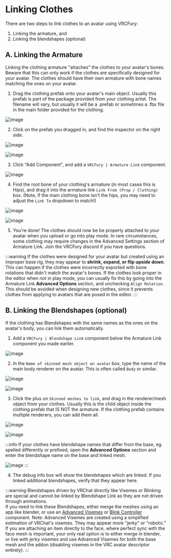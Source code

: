 # Linking Clothes

There are two steps to link clothes to an avatar using VRCFury:
1. Linking the armature, and
1. Linking the blendshapes (optional)

## A. Linking the Armature

Linking the clothing armature "attaches" the clothes to your avatar's bones. Beware that this can only work if the clothes are specifically designed for your avatar. The clothes should have their own armature with bone names matching the ones on your avatar.

1. Drag the clothing prefab onto your avatar's main object. Usually this prefab is part of the package provided from your clothing artist. The filename will vary, but usually it will be a .prefab or sometimes a .fbx file in the main folder provided for the clothing.

![image](assets/linking-clothes/230131953-9111baff-001c-4242-b681-130e49824e9f.png)

>>

2. Click on the prefab you dragged in, and find the inspector on the right side.

![image](assets/linking-clothes/230132154-146568b7-87ce-446b-887a-d1798dbfc02e.png)

![image](assets/linking-clothes/230132215-9b69760b-b4fa-404c-b091-dff886929c76.png)

3. Click "Add Component", and add a `VRCFury | Armature Link` component.

![image](assets/linking-clothes/230132323-fa7422c1-f883-4d3c-b498-ad100bf0a617.png)


4. Find the root bone of your clothing's armature (in most cases this is Hips), and drag it into the armature link `Link From (Prop / Clothing)` box. (Note, if the main clothing bone isn't the hips, you may need to adjust the `Link To` dropdown to match!)

![image](assets/linking-clothes/230132683-8d76bb60-4de3-4b24-bc05-fc53b145f98b.png)

![image](assets/linking-clothes/230132775-ecb27869-a61f-4f0f-82e3-7dcdc01d6b5b.png)

5. You're done! The clothes should now be be properly attached to your avatar when you upload or go into play mode. In rare circumstances, some clothing may require changes in the Advanced Settings section of Armature Link. Join the VRCFury discord if you have questions.

:::warning
If the clothes were designed for your avatar but created using an improper base rig, they may appear to **shrink, expand, or flip upside down**.
This can happen if the clothes were incorrectly exported with bone rotations that didn't match the avatar's bones.
If the clothes look proper in the editor when not in play mode, you can usually fix this by going into the Armature Link **Advanced Options** section, and unchecking `Align Rotation`.
This should be avoided when designing new clothes, since it prevents clothes from applying to avatars that are posed in the editor.
:::

## B. Linking the Blendshapes (optional)

If the clothing has Blendshapes with the same names as the ones on the avatar's body, you can link them automatically.

1. Add a `VRCFury | Blendshape Link` component below the Armature Link component you made earlier.

![image](assets/linking-clothes/230133123-1c50e6c3-80e4-4240-b0c2-ddc1702c711f.png)

2. In the `Name of skinned mesh object on avatar` box, type the name of the main body renderer on the avatar. This is often called `Body` or similar.

![image](assets/linking-clothes/230133360-6ce020fd-f479-4ec2-929b-614635d69234.png)

![image](assets/linking-clothes/230133401-4ab09f83-1597-470d-855f-d40e4ed56909.png)

3. Click the plus on `Skinned meshes to link`, and drag in the renderer/mesh object from your clothes. Usually this is the child object inside the clothing prefab that IS NOT the armature. If the clothing prefab contains multiple renderers, you can add them all.

![image](assets/linking-clothes/230133576-b00cdb08-c061-428c-aa4f-29651c46b5be.png)

![image](assets/linking-clothes/230133626-e9c6f7b1-3419-4c22-836f-33fd0cecfe61.png)


:::info
If your clothes have blendshape names that differ from the base, eg. spelled differently or prefixed, open the **Advanced Options** section and enter the blendshape name on the base and linked mesh.

![image](assets\linking-clothes\Screenshot-2024-02-22-023049.png)
:::

4. The debug info box will show the blendshapes which are linked. If you linked additional blendshapes, verify that they appear here.

:::warning
Blendshapes driven by VRChat directly like Visemes or Blinking are special and cannot be linked by Blendshape Link as they are not driven through animations.\
If you need to link these Blendshapes, either merge the meshes using an app like blender, or use an [Advanced Visemes](/components/other#advanced-visemes) or [Blink Controller](/components/other#blink-controller) component.
Note: Advanced Visemes are created using a simplified estimation of VRChat's visemes. They may appear more "jerky" or "robotic." If you are attaching an item directly to the face,
where perfect sync with the face mesh is important, your only real option is to either merge in blender, or live with jerky visemes and use Advanced Visemes for both the base mesh and the addon (disabling visemes in the VRC avatar descriptor entirely).
:::